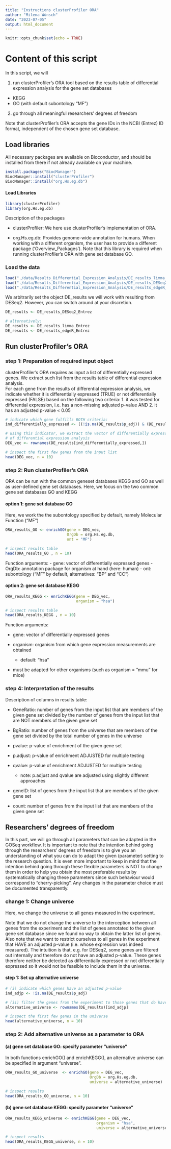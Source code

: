 ```yaml
---
title: "Instructions clusterProfiler ORA"
author: "Milena Wünsch"
date: "2023-07-05"
output: html_document
---
```


```r
knitr::opts_chunk$set(echo = TRUE)
```

# Content of this script 

 In this script, we will 
 
 1. run clusterProfiler's ORA tool based on the results table of differential expression analysis for the gene set databases 
 
 - KEGG 
 - GO (with default subontology "MF")
 
2. go through all meaningful researchers' degrees of freedom 

Note that clusterProfiler's ORA accepts the gene IDs in the NCBI (Entrez) ID format, independent of the chosen gene set database.


## Load libraries 

All necessary packages are available on Bioconductor, and should be installed from there if not already available on your machine.

```r
install.packages("BiocManager")
BiocManager::install("clusterProfiler")
BiocManager::install("org.Hs.eg.db")
```

#### Load Libraries 
```r

library(clusterProfiler)
library(org.Hs.eg.db)
```

Description of the packages 

- clusterProfiler: We here use clusterProfiler's implementation of ORA. 

- org.Hs.eg.db: Provides genome-wide annotation for humans. When working with a different organism,  the user has to provide a different package ('Overview_Packages'). Note that this library is required when running clusterProfiler's ORA with gene set database GO.

### Load the data 

```r
load("./data/Results_Differential_Expression_Analysis/DE_results_limma_Entrez.Rdata")
load("./data/Results_Differential_Expression_Analysis/DE_results_DESeq2_Entrez.Rdata")
load("./data/Results_Differential_Expression_Analysis/DE_results_edgeR_Entrez.Rdata")
```

We arbitrarily set the object DE_results we will work with resulting from DESeq2. However, you can switch around at your discretion. 

```r
DE_results <- DE_results_DESeq2_Entrez

# alternatively: 
DE_results <- DE_results_limma_Entrez
DE_results <- DE_results_edgeR_Entrez

```

## Run clusterProfiler's ORA 

### step 1: Preparation of required input object 

clusterProfiler's ORA requires as input a list of differentially expressed genes. We extract such list from the results table of differential expression analysis. \
For each gene from the results of differential expression analysis, we indicate whether it is differentially expressed (TRUE) or not differentially expressed (FALSE) based on the following two criteria: 
1.  it was tested for differential expression, i.e. has a non-missing adjusted p-value AND
2. it has an adjusted p-value < 0.05

```r
# indicate which gene fulfills BOTH criteria: 
ind_differentially_expressed <- ((!is.na(DE_results$p_adj)) & (DE_results$p_adj<0.05))

# using this indicator, we extract the vector of differentially expressed genes from the results
# of differential expression analysis 
DEG_vec <- rownames(DE_results[ind_differentially_expressed,])

# inspect the first few genes from the input list 
head(DEG_vec, n = 10)
```

### step 2: Run clusterProfiler's ORA 

ORA can be run with the common geneset databases KEGG and GO as well as user-defined gene set databases. Here, we focus on the two common gene set databases GO and KEGG 

#### option 1: gene set database GO
Here, we work the the subontology specified by default, namely Molecular Function ("MF")

```r
ORA_results_GO <- enrichGO(gene = DEG_vec, 
                           OrgDb = org.Hs.eg.db, 
                           ont = "MF") 

# inspect results table 
head(ORA_results_GO , n = 10)
```

Function arguments: 
- gene: vector of differentially expressed genes 
- OrgDb: annotation package for organism at hand (here: human)
- ont: subontology ("MF" by default, alternatives: "BP" and "CC")


#### option 2: gene set database KEGG 

```r
ORA_results_KEGG <- enrichKEGG(gene = DEG_vec, 
                               organism = "hsa")

# inspect results table 
head(ORA_results_KEGG , n = 10)
```
 Function arguments: 
 
- gene: vector of differentially expressed genes 

- organism: organism from which gene expression measurements are obtained

  + default: "hsa"
 
- must be adapted for other organisms (such as organism = "mmu" for mice)



### step 4: Interpretation of the results

Description of columns in results table: 

- GeneRatio: number of genes from the input list that are members of the given gene set divided by the number of genes from the input list that are NOT members of the given gene set 

- BgRatio: number of genes from the universe that are members of the gene set divided by the total number of genes in the universe 

- pvalue: p-value of enrichment of the given gene set 

- p.adjust: p-value of enrichment ADJUSTED for multiple testing 

- qvalue: p-value of enrichment ADJUSTED for multiple testing 
 
  + note: p.adjust and qvalue are adjusted using slightly different approaches 

- geneID: list of genes from the input list that are members of the given gene set 
 
- count: number of genes from the input list that are members of the given gene set 



## Researchers' degrees of freedom 

In this part, we will go through all parameters that can be adapted in the GOSeq workflow. It is important to note that the intention behind going through the researchers' degrees of freedom is to give you an understanding of what you can do to adapt the given (parameter) setting to the research question. It is even more important to keep in mind that the intention behind going through these flexible parameters is NOT to change them in order to help you obtain the most preferable results by systematically changing these parameters since such behaviour would correspond to "cherry-picking". Any changes in the parameter choice must be documented transparently. 

### change 1: Change universe 

Here, we change the universe to all genes measured in the experiment.

Note that we do not change the universe to the interception between all genes from the experiment and the list of genes annotated to the given gene set database since we found no way to obtain the latter list of genes. \
Also note that we want to restrict ourselves to all genes in the experiment that HAVE an adjusted p-value (i.e. whose expression was indeed measured). The intuition is that, e.g. for DESeq2, some genes are filtered out internally and 
therefore do not have an adjusted p-value. These genes therefore neither be detected as differentially expressed or not differentially expressed so it would not be feasible to include them in the universe. 

#### step 1: Set up alternative universe 

```r
# (i) indicate which genes have an adjusted p-value
ind_adjp <- !is.na(DE_results$p_adj)

# (ii) filter the genes from the experiment to those genes that do have an adjusted p-value 
alternative_universe <- rownames(DE_results)[ind_adjp]

# inspect the first few genes in the universe
head(alternative_universe, n = 10)
```

### step 2: Add alternative universe as a parameter to ORA 

#### (a) gene set database GO: specify parameter "universe"

In both functions enrichGO() and enrichKEGG(), an alternative universe can be specified in argument "universe". 
```r
ORA_results_GO_universe  <- enrichGO(gene = DEG_vec, 
                                     OrgDb = org.Hs.eg.db, 
                                     universe = alternative_universe)

# inspect results 
head(ORA_results_GO_universe, n = 10)
```




#### (b) gene set database KEGG: specify parameter "universe"

```r
ORA_results_KEGG_universe <- enrichKEGG(gene = DEG_vec, 
                                        organism = "hsa",
                                        universe = alternative_universe)

# inspect results
head(ORA_results_KEGG_universe, n = 10)
```



